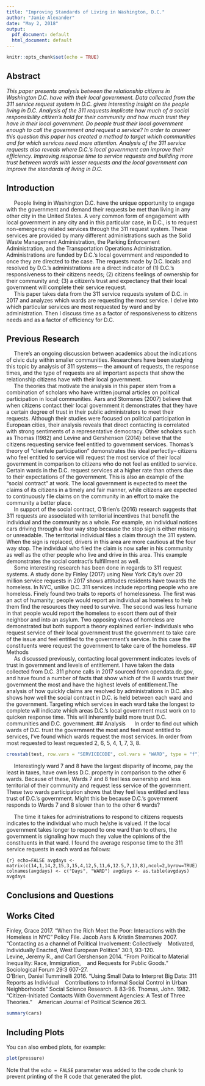 ```yaml
---
title: "Improving Standards of Living in Washington, D.C."
author: "Jamie Alexander"
date: "May 2, 2018"
output:
  pdf_document: default
  html_document: default
---
```


```r
knitr::opts_chunk$set(echo = TRUE)
```
## Abstract
_This paper presents analysis between the relationship citizens in Washington D.C. have with their local government. Data collected from the 311 service request system in D.C. gives interesting insight on the people living in D.C. Analysis of the 311 requests implicate how much of a social responsibility citizen’s hold for their community and how much trust they have in their local government. Do people trust their local government enough to call the government and request a service? In order to answer this question this paper has created a method to target which communities and for which services need more attention. Analysis of the 311 service requests also reveals where D.C.’s local government can improve their efficiency. Improving response time to service requests and building more trust between wards with lesser requests and the local government can improve the standards of living in D.C._

## Introduction
&nbsp;&nbsp;&nbsp;&nbsp;&nbsp;People living in Washington D.C. have the unique opportunity to engage with the government and demand their requests be met than living in any other city in the United States. A very common form of engagement with local government in any city and in this particular case, in D.C., is to request non-emergency related services through the 311 request system. These services are provided by many different administrations such as the Solid Waste Management Administration, the Parking Enforcement Administration, and the Transportation Operations Administration. Administrations are funded by D.C.’s local government and responded to once they are directed to the case. The requests made by D.C. locals and resolved by D.C.'s administrations are a direct indicator of (1) D.C.’s responsiveness to their citizens needs; (2) citizens feelings of ownership for their community and; (3) a citizen’s trust and expectancy that their local government will complete their service request.      
&nbsp;&nbsp;&nbsp;&nbsp;&nbsp;This paper takes data from the 311 service requests system of D.C. in 2017 and analyzes which wards are requesting the most service. I delve into which particular services are most requested by ward and by administration. Then I discuss time as a factor of responsiveness to citizens needs and as a factor of efficiency for D.C.     

## Previous Research
&nbsp;&nbsp;&nbsp;&nbsp;&nbsp;There's an ongoing discussion between academics about the indications of civic duty within smaller communities. Researchers have been studying this topic by analysis of 311 systems--- the amount of requests, the response times, and the type of requests are all important aspects that show the relationship citizens have with their local government.     
&nbsp;&nbsp;&nbsp;&nbsp;&nbsp;The theories that motivate the analysis in this paper stem from a combination of scholars who have written journal articles on political participation in local communities. Aars and Stomsnes (2007) believe that when citizens contact their local government it demonstrates that they have a certain degree of trust in their public administrators to meet their requests. Although their studies were focused on political participation in European cities, their analysis reveals that direct contacting is correlated with strong sentiments of a representative democracy. Other scholars such as Thomas (1982) and Levine and Gershenson (2014) believe that the citizens requesting service feel entitled to government services. Thomas's theory of "clientele participation" demonstrates this ideal perfectly-- citizens who feel entitled to service will request the most service of their local government in comparison to citizens who do not feel as entitled to service. Certain wards in the D.C. request services at a higher rate than others due to their expectations of the government. This is also an example of the "social contract" at work. The local government is expected to meet the claims of its citizens in a timely and fair manner, while citizens are expected to continuously file claims on the community in an effort to make the community a better place.       
&nbsp;&nbsp;&nbsp;&nbsp;&nbsp;In support of the social contract, O'Brien's (2016) research suggests that 311 requests are associated with territorial incentives that benefit the individual and the community as a whole. For example, an individual notices cars driving through a four way stop because the stop sign is either missing or unreadable. The territorial individual files a claim through the 311 system. When the sign is replaced, drivers in this area are more cautious at the four way stop. The individual who filed the claim is now safer in his community as well as the other people who live and drive in this area. This example demonstrates the social contract's fulfillment as well.            
&nbsp;&nbsp;&nbsp;&nbsp;&nbsp;Some interesting research has been done in regards to 311 request systems. A study done by Finley (2017) using New York City's over 20 million service requests in 2017 shows attitudes residents have towards the homeless. In NYC, unlike D.C. 311 services include reporting people who are homeless. Finely found two traits to reports of homelessness. The first was an act of humanity; people would report an individual as homeless to help them find the resources they need to survive. The second was less humane in that people would report the homeless to escort them out of their neighbor and into an asylum. Two opposing views of homeless are demonstrated but both support a theory explained earlier- individuals who request service of their local government trust the government to take care of the issue and feel entitled to the government's service. In this case the constituents were request the government to take care of the homeless.
## Methods       
&nbsp;&nbsp;&nbsp;&nbsp;&nbsp;As discussed previously, contacting local government indicates levels of trust in government and levels of entitlement. I have taken the data collected from D.C. 311 phone calls in 2017 sourced from opendata.dc.gov, and have found a number of facts that show which of the 8 wards trust their government the most and have the highest levels of entitlement.The analysis of how quickly claims are resolved by administrations in D.C. also shows how well the social contract in D.C. is held between each ward and the government. Targeting which services in each ward take the longest to complete will indicate which areas D.C.'s local government must work on to quicken response time. This will inherently build more trust D.C. communities and D.C. government.
## Analysis
&nbsp;&nbsp;&nbsp;&nbsp;&nbsp;In order to find out which wards of D.C. trust the government the most and feel most entitled to services, I've found which wards request the most services. In order from most requested to least requested 2, 6, 5, 4, 1, 7, 3, 8.
```r
crosstab(test, row.vars = "SERVICECODE", col.vars = "WARD", type = "f")
```

&nbsp;&nbsp;&nbsp;&nbsp;&nbsp;Interestingly ward 7 and 8 have the largest disparity of income, pay the least in taxes, have own less D.C. property in comparison to the other 6 wards. Because of these, Wards 7 and 8 feel less ownership and less territorial of their community and request less service of the government. These two wards participation shows that they feel less entitled and less trust of D.C.'s government. Might this be because D.C.'s government responds to Wards 7 and 8 slower than to the other 6 wards?      

&nbsp;&nbsp;&nbsp;&nbsp;&nbsp;The time it takes for administrations to respond to citizens requests indicates to the individual who much he/she is valued. If the local government takes longer to respond to one ward than to others, the government is signaling how much they value the opinions of the constituents in that ward. I found the average response time to the 311 service requests in each ward as follows: 

```{r} echo=FALSE
avgdays <- matrix(c(14,1,14,2,15,3,15,4,12,5,11,6,12.5,7,13,8),ncol=2,byrow=TRUE)
colnames(avgdays) <- c("Days", "WARD")
avgdays <- as.table(avgdays)
avgdays
```


## Conclusions and Questions
## Works Cited
Finley, Grace 2017. "When the Rich Meet the Poor: Interactions with the Homeless in NYC" Policy File.
Jacob Aars & Kristin Strømsnes 2007. "Contacting as a channel of Political Involvement: Collectively
&nbsp;&nbsp;&nbsp;Motivated, Individually Enacted, West European Politics" 30:1, 93-120.      
Levine, Jeremy R., and Carl Gershenson 2014. "From Political to Material Inequality: Race, Immigration, &nbsp;&nbsp;&nbsp;and Requests for Public Goods." Sociological Forum  29:3 607-27.      
O'Brien, Daniel Tumminelli 2016. "Using Small Data to Interpret Big Data: 311 Reports as Individual &nbsp;&nbsp;&nbsp;Contributions to Informal Social Control in Urban Neighborhoods" Social Science Research. 8 83-96.
Thomas, John. 1982. "Citizen-Initiated Contacts With Government Agencies: A Test of Three Theories." &nbsp;&nbsp;&nbsp;American Journal of Political Science 26:3.            

```r
summary(cars)
```

## Including Plots

You can also embed plots, for example:

```r
plot(pressure)
```

Note that the `echo = FALSE` parameter was added to the code chunk to prevent printing of the R code that generated the plot.
